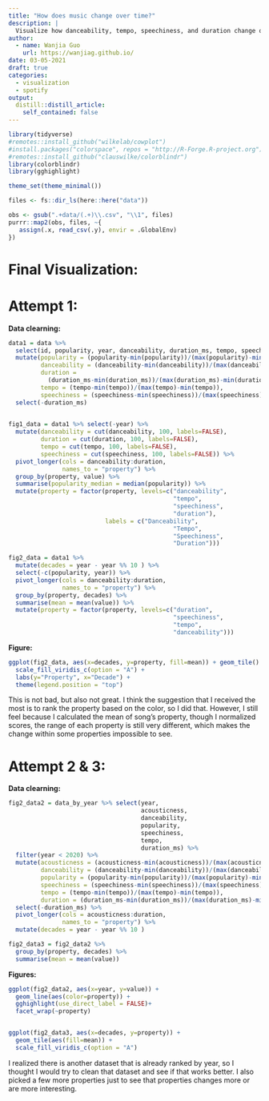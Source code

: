 ```yaml
---
title: "How does music change over time?"
description: |
  Visualize how danceability, tempo, speechiness, and duration change over time.
author:
  - name: Wanjia Guo
    url: https://wanjiag.github.io/
date: 03-05-2021
draft: true
categories:
  - visualization
  - spotify
output:
  distill::distill_article:
    self_contained: false
---
```

```r

library(tidyverse)
#remotes::install_github("wilkelab/cowplot")
#install.packages("colorspace", repos = "http://R-Forge.R-project.org")
#remotes::install_github("clauswilke/colorblindr")
library(colorblindr)
library(gghighlight)

theme_set(theme_minimal())

files <- fs::dir_ls(here::here("data"))

obs <- gsub(".+data/(.+)\\.csv", "\\1", files)
purrr::map2(obs, files, ~{
   assign(.x, read_csv(.y), envir = .GlobalEnv)
})
```

# Final Visualization:

# Attempt 1:

**Data clearning:**

```r

data1 = data %>% 
  select(id, popularity, year, danceability, duration_ms, tempo, speechiness) %>% 
  mutate(popularity = (popularity-min(popularity))/(max(popularity)-min(popularity)),
         danceability = (danceability-min(danceability))/(max(danceability)-min(danceability)),
         duration = 
           (duration_ms-min(duration_ms))/(max(duration_ms)-min(duration_ms)),
         tempo = (tempo-min(tempo))/(max(tempo)-min(tempo)),
         speechiness = (speechiness-min(speechiness))/(max(speechiness)-min(speechiness))) %>% 
  select(-duration_ms)
  

fig1_data = data1 %>% select(-year) %>% 
  mutate(danceability = cut(danceability, 100, labels=FALSE),
         duration = cut(duration, 100, labels=FALSE),
         tempo = cut(tempo, 100, labels=FALSE),
         speechiness = cut(speechiness, 100, labels=FALSE)) %>% 
  pivot_longer(cols = danceability:duration, 
               names_to = "property") %>% 
  group_by(property, value) %>% 
  summarise(popularity_median = median(popularity)) %>% 
  mutate(property = factor(property, levels=c("danceability",
                                              "tempo",
                                              "speechiness",
                                              "duration"),
                           labels = c("Danceability",
                                              "Tempo",
                                              "Speechiness",
                                              "Duration")))

fig2_data = data1 %>% 
  mutate(decades = year - year %% 10 ) %>% 
  select(-c(popularity, year)) %>% 
  pivot_longer(cols = danceability:duration, 
               names_to = "property") %>% 
  group_by(property, decades) %>% 
  summarise(mean = mean(value)) %>% 
  mutate(property = factor(property, levels=c("duration",
                                              "speechiness",
                                              "tempo",
                                              "danceability")))
```

**Figure:**

```r

ggplot(fig2_data, aes(x=decades, y=property, fill=mean)) + geom_tile() +
  scale_fill_viridis_c(option = "A") + 
  labs(y="Property", x="Decade") + 
  theme(legend.position = "top")

```

This is not bad, but also not great. I think the suggestion that I received the most is to rank the property based on the color, so I did that. However, I still feel because I calculated the mean of song's property, though I normalized scores, the range of each property is still very different, which makes the change within some properties impossible to see.

# Attempt 2 & 3:

**Data clearning:**

```r

fig2_data2 = data_by_year %>% select(year, 
                                     acousticness, 
                                     danceability, 
                                     popularity, 
                                     speechiness, 
                                     tempo,  
                                     duration_ms) %>% 
  filter(year < 2020) %>% 
  mutate(acousticness = (acousticness-min(acousticness))/(max(acousticness)-min(acousticness)),
         danceability = (danceability-min(danceability))/(max(danceability)-min(danceability)),
         popularity = (popularity-min(popularity))/(max(popularity)-min(popularity)),
         speechiness = (speechiness-min(speechiness))/(max(speechiness)-min(speechiness)),
         tempo = (tempo-min(tempo))/(max(tempo)-min(tempo)),
         duration = (duration_ms-min(duration_ms))/(max(duration_ms)-min(duration_ms))) %>% 
  select(-duration_ms) %>% 
  pivot_longer(cols = acousticness:duration, 
               names_to = "property") %>% 
  mutate(decades = year - year %% 10 )

fig2_data3 = fig2_data2 %>% 
  group_by(property, decades) %>% 
  summarise(mean = mean(value))
```

**Figures:**

```r

ggplot(fig2_data2, aes(x=year, y=value)) + 
  geom_line(aes(color=property)) +
  gghighlight(use_direct_label = FALSE)+
  facet_wrap(~property)


ggplot(fig2_data3, aes(x=decades, y=property)) + 
  geom_tile(aes(fill=mean)) +
  scale_fill_viridis_c(option = "A")
```

I realized there is another dataset that is already ranked by year, so I thought I would try to clean that dataset and see if that works better. I also picked a few more properties just to see that properties changes more or are more interesting. 